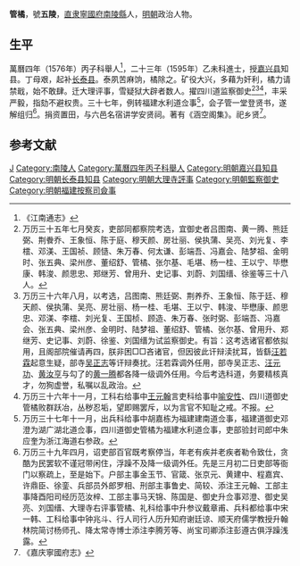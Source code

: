 '''管橘'''，號'''五陵'''，[[直隶|直隶]][[寧國府|寧國府]][[南陵縣|南陵縣]]人，[[明朝|明朝]]政治人物。
 
== 生平 ==
萬曆四年（1576年）丙子科舉人<ref>《江南通志》</ref>，二十三年（1595年）乙未科進士，授[[嘉兴县|嘉兴县]]知县。丁母艰，起补[[长泰县|长泰县]]。泰夙苦麻饷，橘除之。矿役大兴，多藉为奸利，橘力请禁戢，始不敢肆。迁大理评事，雪疑狱大辟者数人。擢四川道监察御史<ref>万历三十五年七月癸亥，吏部同都察院考选，宜御史者吕图南、黄一腾、熊廷弼、荆餋乔、王象恒、陈于庭、穆天颜、房壮丽、侯执蒲、吴亮、刘光复、李橒、邓渼、王国祯、顾慥、朱万春、何太谦、彭端吾、冯嘉会、陆梦祖、金明时、张五典、梁州彦、董绍舒、管橘、张尔基、毛堪、杨一桂、王以宁、毕懋康、韩浚、颜思忠、郑继芳、曾用升、史记事、刘蔚、刘国缙、徐鉴等三十八人。</ref><ref>万历三十六年八月，以考选，吕图南、熊廷弼、荆养乔、王象恒、陈于廷、穆天颜、侯执蒲、吴亮、房壮丽、杨一桂、毛堪、王以宁、韩浚、毕懋康、颜思忠、邓渼、李橒、刘光复、王国桢、顾造、朱万春、张时弼、彭端吾、冯嘉会、张五典、梁州彦、金明时、陆梦祖、董绍舒、管橘、张尔基、曾用升、郑继芳、史记事、刘蔚、徐鉴、刘国缙为试监察御史。有旨：这考选诸官都依拟用，且阁部院催请再四，朕非困□□吝诸官，但因彼此讦辩渎扰耳，皆繇[[汪若霖|汪若霖]]起意生疑，部寺[[吴正志|吴正志]]等讦辩奏扰。汪若霖调外任用，部寺吴正志、[[汪元功|汪元功]]、[[黄汝亨|黄汝亨]]与勾了的[[黄一腾|黄一腾]]都各降一级调外任用。今后考选科道，务要精核真才，勿狥虚誉，私嘱以乱政治。</ref><ref>万历三十六年十一月，工科右给事中[[王元翰|王元翰]]言吏科给事中[[喻安性|喻安性]]、四川道御史管橘败群跃冶，丛秽忍垢，望即赐罢斥，以为言官不知耻之戒。不报。</ref>，丰采严毅，指劾不避权贵。三十七年，例转福建水利道佥事<ref>万历三十七年十一月，出兵科给事中胡嘉栋为福建建南道佥事，福建道御史邓澄为湖广湖北道佥事，四川道御史管橘为福建水利道佥事，吏部验封司郎中朱应奎为浙江海道右参政。</ref>，会子管一堂登贤书，遂解组归<ref>万历三十九年四月，诏吏部百官既考察停当，年老有疾并老疾者勒令致仕，贪酷为民罢软不谨冠带闲住，浮躁不及降一级调外任。先是三月初二日吏部等衙门以察疏上，至是始下。户部主事金玉节、官箴、张京元、黄建中、程嘉宾、许鼎臣、徐銮、兵部员外郎罗相、刑部主事鲁史、简较、添注王元翰、工部主事降酉阳司经历范汝梓、工部主事马天锦、陈国是、御史升佥事邓澄、御史吴亮、刘国缙、大理寺右评事管橘、礼科给事中升参议戴章甫、兵科都给事中宋一韩、工科给事中钟兆斗、行人司行人历升知府谢廷谅、顺天府儒学教授升翰林院简讨杨师孔、降太常寺博士添注李腾芳等、尚宝司卿添注彭遵古俱浮躁浅露。</ref>。捐资置田，与六邑名宿讲学安贤祠。著有《涵空阁集》。祀乡贤<ref>《嘉庆寧國府志》</ref>。

==参考文献==
{{reflist}}
 
{{萬曆二十三年乙未科殿試金榜}}

{{Authority control}}

{{DEFAULTSORT:Guan管}}
[[Category:管姓|J]]
[[Category:南陵人|Category:南陵人]]
[[Category:萬曆四年丙子科舉人|Category:萬曆四年丙子科舉人]]
[[Category:明朝嘉兴县知县|Category:明朝嘉兴县知县]]
[[Category:明朝长泰县知县|Category:明朝长泰县知县]]
[[Category:明朝大理寺評事|Category:明朝大理寺評事]]
[[Category:明朝監察御史|Category:明朝監察御史]]
[[Category:明朝福建按察司僉事|Category:明朝福建按察司僉事]]